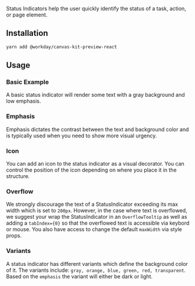 

<Meta title="Preview/Status Indicator/React" component={StatusIndicator} />

Status Indicators help the user quickly identify the status of a task, action, or page element.

## Installation

```sh
yarn add @workday/canvas-kit-preview-react
```

## Usage

### Basic Example

A basic status indicator will render some text with a gray background and low emphasis.

<ExampleCodeBlock code={Basic} />

### Emphasis

Emphasis dictates the contrast between the text and background color and is typically used when you
need to show more visual urgency.

<ExampleCodeBlock code={Emphasis} />

### Icon

You can add an icon to the status indicator as a visual decorator. You can control the position of
the icon depending on where you place it in the structure.

<ExampleCodeBlock code={Icon} />

### Overflow

We strongly discourage the text of a StatusIndicator exceeding its max width which is set to
`200px`. However, in the case where text is overflowed, we suggest your wrap the StatusIndicator in
an `OverflowTooltip` as well as adding a `tabIndex={0}` so that the overflowed text is accessible
via keybord or mouse. You also have access to change the default `maxWidth` via style props.

<ExampleCodeBlock code={Overflow} />

### Variants

A status indicator has different variants which define the background color of it. The variants
include: `gray, orange, blue, green, red, transparent`. Based on the `emphasis` the variant will
either be dark or light.

<ExampleCodeBlock code={Variants} />
